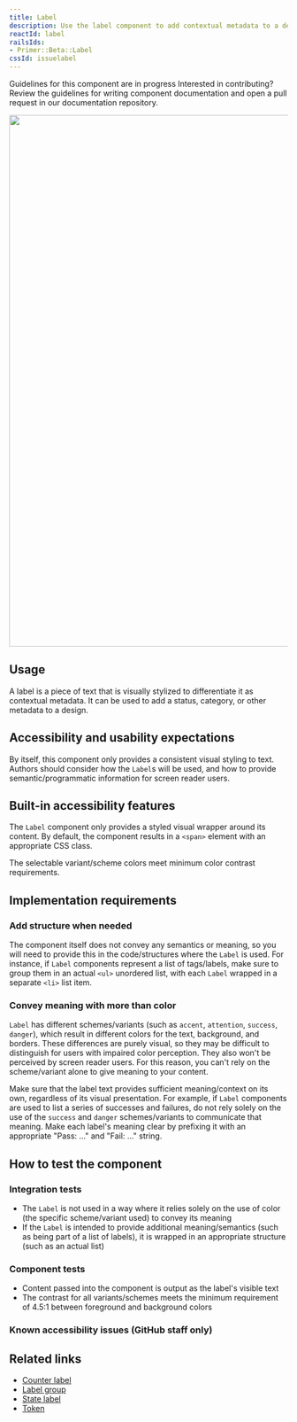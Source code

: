 ```yaml
---
title: Label
description: Use the label component to add contextual metadata to a design.
reactId: label
railsIds:
- Primer::Beta::Label
cssId: issuelabel
---
```



<Note variant="warning">
  <Text sx={{display: 'block', fontWeight: 'bold', mb: 2}}>Guidelines for this component are in progress</Text>
  <Text>Interested in contributing? Review the guidelines for <Link as={GatsbyLink} to="/guides/contribute/documentation#documenting-components">writing component documentation</Link> and open a pull request in our <Link as={GatsbyLink} to="https://github.com/primer/design">documentation repository.</Link></Text>
</Note>

<img
  width="960"
  role="presentation"
  src="https://github.com/primer/design/assets/2313998/c2bfee0c-8443-4076-aba8-27e6f2fbb4e0"
/>

## Usage

A label is a piece of text that is visually stylized to differentiate it as contextual metadata. It can be used to add a status, category, or other metadata to a design.

## Accessibility and usability expectations

By itself, this component only provides a consistent visual styling to text. Authors should consider how the `Label`s will be used, and how to provide semantic/programmatic information for screen reader users.

## Built-in accessibility features

The `Label` component only provides a styled visual wrapper around its content. By default, the component results in a `<span>` element with an appropriate CSS class.

The selectable variant/scheme colors meet minimum color contrast requirements.

## Implementation requirements

### Add structure when needed

The component itself does not convey any semantics or meaning, so you will need to provide this in the code/structures where the `Label` is used. For instance, if `Label` components represent a list of tags/labels, make sure to group them in an actual `<ul>` unordered list, with each `Label` wrapped in a separate `<li>` list item.

### Convey meaning with more than color

`Label` has different schemes/variants (such as `accent`, `attention`, `success`, `danger`), which result in different colors for the text, background, and borders. These differences are purely visual, so they may be difficult to distinguish for users with impaired color perception. They also won't be perceived by screen reader users. For this reason, you can't rely on the scheme/variant alone to give meaning to your content. 

Make sure that the label text provides sufficient meaning/context on its own, regardless of its visual presentation. For example, if `Label` components are used to list a series of successes and failures, do not rely solely on the use of the `success` and `danger` schemes/variants to communicate that meaning. Make each label's meaning clear by prefixing it with an appropriate "Pass: …" and "Fail: …" string.

## How to test the component

### Integration tests

- The `Label` is not used in a way where it relies solely on the use of color (the specific scheme/variant used) to convey its meaning
- If the `Label` is intended to provide additional meaning/semantics (such as being part of a list of labels), it is wrapped in an appropriate structure (such as an actual list)

### Component tests

- Content passed into the component is output as the label's visible text
- The contrast for all variants/schemes meets the minimum requirement of 4.5:1 between foreground and background colors

### Known accessibility issues (GitHub staff only)

 <AccessibilityLink label="Label"/>

## Related links

- [Counter label](/components/counter-label/)
- [Label group](/components/label-group/)
- [State label](/components/state-label/)
- [Token](/components/token/)
